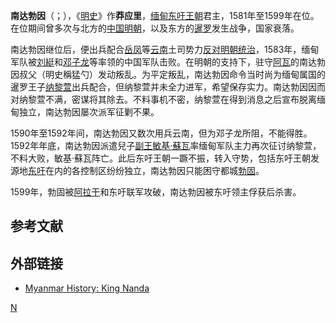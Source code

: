 {{Infobox monarch
| name               =南达勃因<br>{{lang-my-Mymr|နန္ဒဘုရင်}}
| title              = 
| image              =
| caption            =
| succession           = [[缅甸君主列表|缅甸国王]]
| reign              =1581年10月10日 – 1599年12月19日
| coronation         = 
| predecessor        =[[勃印曩|勃印曩]]
| successor          =[[良淵王|良淵王]] 
| reg-type             = [[副王_(東南亞)|副王]]
| regent               = [[明基蘇瓦|明基蘇瓦]]<br>{{link-en|明耶覺蘇瓦二世 (阿瓦)|Minye Kyawswa II of Ava|明耶覺蘇瓦二世}}
| investiture        =
|succession1          = [[緬甸|緬甸]][[副王_(東南亞)|副王]]
|reign1               = 1551年1月11日 – 1581年10月10日
|reign-type1 = 任職
|coronation1 = [[勃印曩|勃印曩]]
|cor-type1 = 任命
|predecessor1         = [[勃印曩|勃印曩]]
|successor1           = [[明基蘇瓦|明基蘇瓦]]
| full name          =
| othertitles        =
| birth_date         =1535年11月9日
| birth_place        =
| death_date         ={{death date and age|1600|11|30|1535|11|9}}
| death_place        =
| burial_date        =
| burial_place       =
| queen              =
| consort            = 
| spouse             =
| spouse 1            =
| spouse 2             =
| spouse 3           =
| spouse 4           =
| spouse 5           =
| spouse 6           =
| spouse 7           =
| offspring          = 
| royal house        =
| dynasty            = [[東籲王朝|東籲王朝]]
| father             =勃印曩
| mother             =Atula Thiri
| children           =
| religion           =[[上座部佛教|上座部佛教]]
}}
{{Burmese characters}}
'''南达勃因'''（{{my|m=နန္ဒဘုရင်|y=Nanda Bayin}}；{{bd|1535年||1600年||N}}），《[[明史|明史]]》作'''莽应里'''，[[缅甸|缅甸]][[东吁王朝|东吁王朝]]君主，1581年至1599年在位。在位期间曾多次与北方的[[中国|中国]][[明朝|明朝]]，以及东方的[[暹罗|暹罗]]发生战争，国家衰落。

南达勃因继位后，便出兵配合[[岳凤|岳凤]]等[[云南|云南]]土司势力[[明緬戰爭|反对明朝统治]]，1583年，缅甸军队被[[刘綎|刘綎]]和[[邓子龙|邓子龙]]等率领的中国军队击败。在明朝的支持下，驻守[[阿瓦|阿瓦]]的南达勃因叔父{{link-en|達多·敏紹|Thado Minsaw of Ava}}（明史稱猛勺）发动叛乱。为平定叛乱，南达勃因命令当时尚为缅甸属国的暹罗王子[[纳黎萱|纳黎萱]]出兵配合，但纳黎萱并未全力进军，希望保存实力。南达勃因因而对纳黎萱不满，密谋将其除去。不料事机不密，纳黎萱在得到消息之后宣布脱离缅甸独立，南达勃因屡次派军征剿不果。

1590年至1592年间，南达勃因又数次用兵云南，但为邓子龙所阻，不能得胜。1592年年底，南达勃因派遣兒子[[副王_(東南亞)|副王]][[敏基·蘇瓦|敏基·蘇瓦]]率缅甸军队主力再次征讨纳黎萱，不料大败，敏基·蘇瓦阵亡。此后东吁王朝一蹶不振，转入守势，包括东吁王朝发源地[[东吁|东吁]]在内的各控制区纷纷独立，南达勃因只能困守都城[[勃固|勃固]]。

1599年，勃固被[[阿拉干|阿拉干]]和东吁联军攻破，南达勃因被东吁领主俘获后杀害。

==参考文献==
{{Reflist}}

==外部链接==
*[http://www.myanmars.net/myanmar-history/king-nanda.htm Myanmar History: King Nanda]{{Wayback|url=http://www.myanmars.net/myanmar-history/king-nanda.htm |date=20090603034750 }}

{{start box}}
{{s-reg}}
{{s-before|[[勃印曩|勃印曩]]}}
{{s-title|[[缅甸君主列表|缅甸国王]]|1581年–1599年}}
{{s-after|[[良渊王|良渊王]]}}
{{s-roy}}
{{s-bef|before=[[勃印曩|勃印曩]] }}
{{s-ttl|title=[[缅甸|缅甸]][[副王_(東南亞)|副王]]|years=1551年–1581年}}
{{s-aft|after=[[明基蘇瓦|明基蘇瓦]]}}
{{end box}}
{{Burmese monarchs}}
[[Category:缅甸君主|N]]